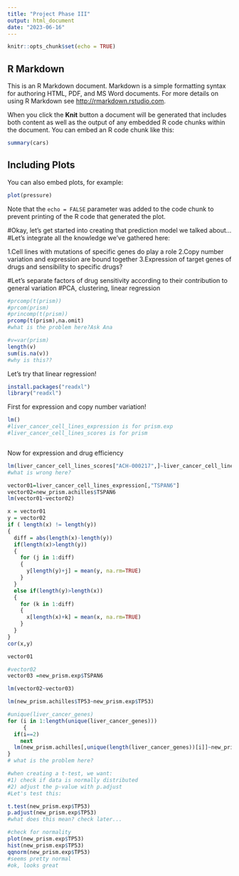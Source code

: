 ```yaml
---
title: "Project Phase III"
output: html_document
date: "2023-06-16"
---
```


```r
knitr::opts_chunk$set(echo = TRUE)
```

## R Markdown

This is an R Markdown document. Markdown is a simple formatting syntax for authoring HTML, PDF, and MS Word documents. For more details on using R Markdown see <http://rmarkdown.rstudio.com>.

When you click the **Knit** button a document will be generated that includes both content as well as the output of any embedded R code chunks within the document. You can embed an R code chunk like this:

```r
summary(cars)
```

## Including Plots

You can also embed plots, for example:

```r
plot(pressure)
```

Note that the `echo = FALSE` parameter was added to the code chunk to prevent printing of the R code that generated the plot.


#Okay, let's get started into creating that prediction model we talked about...
#Let's integrate all the knowledge we've gathered here:

1.Cell lines with mutations of specific genes do play a role
2.Copy number variation and expression are bound together
3.Expression of target genes of drugs and sensibility to specific drugs?

#Let's separate factors of drug sensitivity according to their contribution to general variation
#PCA, clustering, linear regression

```r
#prcomp(t(prism))
#prcom(prism)
#princomp(t(prism))
prcomp(t(prism),na.omit)
#what is the problem here?Ask Ana
```
```r
#v=var(prism)
length(v)
sum(is.na(v))
#why is this??
```
Let's try that linear regression!

```r
install.packages("readxl")
library("readxl")
```


First for expression and copy number variation!
```r
lm()
#liver_cancer_cell_lines_expression is for prism.exp
#liver_cancer_cell_lines_scores is for prism
```

```r

```


Now for expression and drug efficiency

```r
lm(liver_cancer_cell_lines_scores["ACH-000217",]~liver_cancer_cell_lines_expression["ACH-000217",], data=c(liver_cancer_cell_lines_scores, liver_cancer_cell_lines_expression))
#what is wrong here?
```
```r
vector01=liver_cancer_cell_lines_expression[,"TSPAN6"]
vector02=new_prism.achilles$TSPAN6
lm(vector01~vector02)
```
```r
x = vector01
y = vector02
if ( length(x) != length(y))
{
  diff = abs(length(x)-length(y))
  if(length(x)>length(y))
  {
    for (j in 1:diff)
    {
      y[length(y)+j] = mean(y, na.rm=TRUE)
    }
  }
  else if(length(y)>length(x))
  {
    for (k in 1:diff)
    {
      x[length(x)+k] = mean(x, na.rm=TRUE)
    }
  }
}
cor(x,y)
```
```r
vector01
```
```r
#vector02
vector03 =new_prism.exp$TSPAN6
```
```r
lm(vector02~vector03)
```
```r
lm(new_prism.achilles$TP53~new_prism.exp$TP53)
```
```r
#unique(liver_cancer_genes)
for (i in 1:length(unique(liver_cancer_genes)))
     {
  if(i==2)
    next
  lm(new_prism.achilles[,unique(length(liver_cancer_genes))[i]]~new_prism.exp[,unique(length(liver_cancer_genes))[i]])
}
# what is the problem here?
```

```r
#when creating a t-test, we want:
#1) check if data is normally distributed
#2) adjust the p-value with p.adjust
#Let's test this:

t.test(new_prism.exp$TP53)
p.adjust(new_prism.exp$TP53)
#what does this mean? check later...
```
```r
#check for normality
plot(new_prism.exp$TP53)
hist(new_prism.exp$TP53)
qqnorm(new_prism.exp$TP53)
#seems pretty normal
#ok, looks great
```

